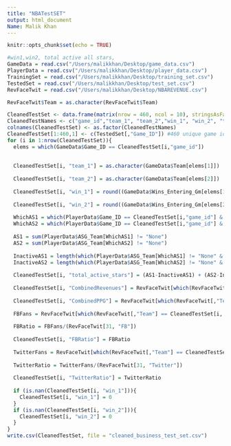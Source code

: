 ```yaml
---
title: "NBATestSET"
output: html_document
Name: Malik Khan
---
```


```r
knitr::opts_chunk$set(echo = TRUE)
```

```r
#win1,win2, total active all stars,
GameData = read.csv("/Users/malikkhan/Desktop/game_data.csv")
PlayerData = read.csv("/Users/malikkhan/Desktop/player_data.csv")
TrainingSet = read.csv("/Users/malikkhan/Desktop/training_set.csv")
TestedSet = read.csv("/Users/malikkhan/Desktop/test_set.csv")
RevFaceTwit = read.csv("/Users/malikkhan/Desktop/NBAREVENUE.csv")

RevFaceTwit$Team = as.character(RevFaceTwit$Team)

CleanedTestSet <- data.frame(matrix(nrow = 460, ncol = 10), stringsAsFactors = FALSE)
CleanedTestNames <- c("game_id","team_1", "team_2","win_1", "win_2", "total_active_stars", "CombinedRevenues", "FBRatio", "TwitterRatio", "CombinedPPG")
colnames(CleanedTestSet) <- as.factor(CleanedTestNames)
CleanedTestSet[1:460,1] <- c(TestedSet[,"Game_ID"]) #460 unique game ids
for (i in 1:nrow(CleanedTestSet)){
  elems = which(GameData$Game_ID == CleanedTestSet[i,"game_id"]) 
  
  
  CleanedTestSet[i, "team_1"] = as.character(GameData$Team[elems[1]])
  
  CleanedTestSet[i, "team_2"] = as.character(GameData$Team[elems[2]])
  
  CleanedTestSet[i, "win_1"] = round((GameData$Wins_Entering_Gm[elems[1]] / (GameData$Wins_Entering_Gm[elems[1]] + GameData$Losses_Entering_Gm[elems[1]]))*100, 2)
  
  CleanedTestSet[i, "win_2"] = round((GameData$Wins_Entering_Gm[elems[2]] / (GameData$Wins_Entering_Gm[elems[2]] + GameData$Losses_Entering_Gm[elems[2]]))*100, 2)
  
  WhichAS1 = which(PlayerData$Game_ID == CleanedTestSet[i,"game_id"] & PlayerData$Team == CleanedTestSet[i,"team_1"])
  WhichAS2 = which(PlayerData$Game_ID == CleanedTestSet[i,"game_id"] & PlayerData$Team == CleanedTestSet[i,"team_2"])
  
  AS1 = sum(PlayerData$ASG_Team[WhichAS1] != "None")
  AS2 = sum(PlayerData$ASG_Team[WhichAS2] != "None")
  
  InactiveAS1 = length(which(PlayerData$ASG_Team[WhichAS1] != "None" & PlayerData[WhichAS1,"Active_Status"] == "Inactive"))
  InactiveAS2 = length(which(PlayerData$ASG_Team[WhichAS2] != "None" & PlayerData[WhichAS2,"Active_Status"] == "Inactive"))
  
  CleanedTestSet[i, "total_active_stars"] = (AS1-InactiveAS1) + (AS2-InactiveAS2)
  
  CleanedTestSet[i, "CombinedRevenues"] = RevFaceTwit[which(RevFaceTwit[,"Team"] == CleanedTestSet[i, "team_1"]), "Revenue"] + RevFaceTwit[which(RevFaceTwit[,"Team"] == CleanedTestSet[i, "team_2"]), "Revenue"]
  
  CleanedTestSet[i, "CombinedPPG"] = RevFaceTwit[which(RevFaceTwit[,"Team"] == CleanedTestSet[i, "team_1"]), "PPG"] + RevFaceTwit[which(RevFaceTwit[,"Team"] == CleanedTestSet[i, "team_2"]), "PPG"]
  
  FBFans = RevFaceTwit[which(RevFaceTwit[,"Team"] == CleanedTestSet[i, "team_1"]), "FB"] + RevFaceTwit[which(RevFaceTwit[,"Team"] == CleanedTestSet[i, "team_2"]), "FB"]
  
  FBRatio = FBFans/(RevFaceTwit[31, "FB"])
  
  CleanedTestSet[i, "FBRatio"] = FBRatio 
  
  TwitterFans = RevFaceTwit[which(RevFaceTwit[,"Team"] == CleanedTestSet[i, "team_1"]), "Twitter"] + RevFaceTwit[which(RevFaceTwit[,"Team"] == CleanedTestSet[i, "team_2"]), "Twitter"]
  
  TwitterRatio = TwitterFans/(RevFaceTwit[31, "Twitter"])
  
  CleanedTestSet[i, "TwitterRatio"] = TwitterRatio 
  
  if (is.nan(CleanedTestSet[i, "win_1"])){
    CleanedTestSet[i, "win_1"] = 0
  }
  if (is.nan(CleanedTestSet[i, "win_2"])){
    CleanedTestSet[i, "win_2"] = 0
  }
}
write.csv(CleanedTestSet, file = "cleaned_business_test_set.csv")


```

